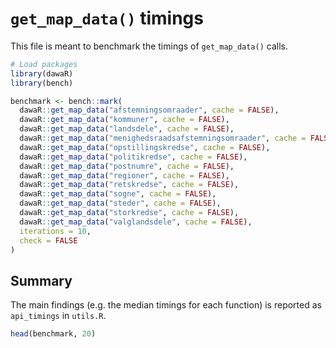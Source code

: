 # `get_map_data()` timings

This file is meant to benchmark the timings of `get_map_data()` calls.

```r
# Load packages
library(dawaR)
library(bench)
```

```r
benchmark <- bench::mark(
  dawaR::get_map_data("afstemningsomraader", cache = FALSE),
  dawaR::get_map_data("kommuner", cache = FALSE),
  dawaR::get_map_data("landsdele", cache = FALSE),
  dawaR::get_map_data("menighedsraadsafstemningsomraader", cache = FALSE),
  dawaR::get_map_data("opstillingskredse", cache = FALSE),
  dawaR::get_map_data("politikredse", cache = FALSE),
  dawaR::get_map_data("postnumre", cache = FALSE),
  dawaR::get_map_data("regioner", cache = FALSE),
  dawaR::get_map_data("retskredse", cache = FALSE),
  dawaR::get_map_data("sogne", cache = FALSE),
  dawaR::get_map_data("steder", cache = FALSE),
  dawaR::get_map_data("storkredse", cache = FALSE),
  dawaR::get_map_data("valglandsdele", cache = FALSE),
  iterations = 10,
  check = FALSE
)
```

## Summary

The main findings (e.g. the median timings for each function) is reported as `api_timings` in `utils.R`.

```r
head(benchmark, 20)
```
